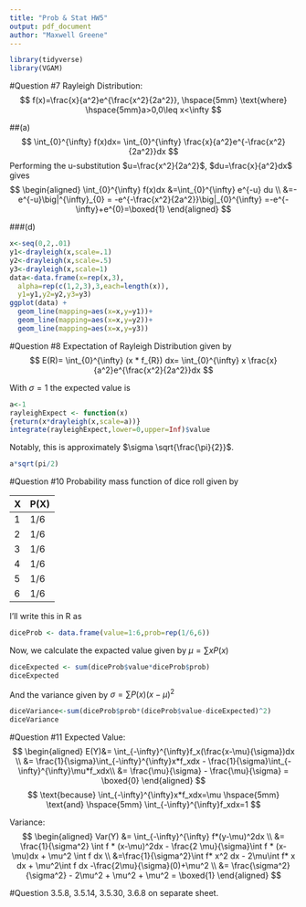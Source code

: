 ```yaml
---
title: "Prob & Stat HW5"
output: pdf_document
author: "Maxwell Greene"
---
```


```r
library(tidyverse)
library(VGAM)
```

#Question #7
Rayleigh Distribution:
$$
f(x)=\frac{x}{a^2}e^{\frac{x^2}{2a^2}}, 
\hspace{5mm} \text{where} \hspace{5mm}a>0,0\leq x<\infty
$$

##(a)
$$
\int_{0}^{\infty} f(x)dx=
\int_{0}^{\infty} \frac{x}{a^2}e^{-\frac{x^2}{2a^2}}dx
$$
Performing the u-substitution $u=\frac{x^2}{2a^2}$, $du=\frac{x}{a^2}dx$ gives
$$
\begin{aligned}
\int_{0}^{\infty} f(x)dx
&=\int_{0}^{\infty} e^{-u} du \\
&=-e^{-u}\big|^{\infty}_{0} = -e^{-\frac{x^2}{2a^2}}\big|_{0}^{\infty}
=-e^{-\infty}+e^{0}=\boxed{1}
\end{aligned}
$$

###(d)
```r
x<-seq(0,2,.01)
y1<-drayleigh(x,scale=.1)
y2<-drayleigh(x,scale=.5)
y3<-drayleigh(x,scale=1)
data<-data.frame(x=rep(x,3),
  alpha=rep(c(1,2,3),3,each=length(x)),
  y1=y1,y2=y2,y3=y3)
ggplot(data) + 
  geom_line(mapping=aes(x=x,y=y1))+
  geom_line(mapping=aes(x=x,y=y2))+
  geom_line(mapping=aes(x=x,y=y3))
```

#Question #8
Expectation of Rayleigh Distribution given by
$$
E(R)=
\int_{0}^{\infty} (x * f_{R}) dx=
\int_{0}^{\infty} x \frac{x}{a^2}e^{\frac{x^2}{2a^2}}dx
$$

With $\sigma = 1$ the expected value is
```r
a<-1
rayleighExpect <- function(x)
{return(x*drayleigh(x,scale=a))}
integrate(rayleighExpect,lower=0,upper=Inf)$value
```
Notably, this is approximately $\sigma \sqrt{\frac{\pi}{2}}$.
```r
a*sqrt(pi/2)
```

#Question #10
Probability mass function of dice roll given by

X      | P(X)
-------|--------
 1     | 1/6
 2     | 1/6
 3     | 1/6
 4     | 1/6
 5     | 1/6
 6     | 1/6

I'll write this in R as
```r
diceProb <- data.frame(value=1:6,prob=rep(1/6,6))
```
Now, we calculate the expacted value given by $\mu=\sum xP(x)$
```r
diceExpected <- sum(diceProb$value*diceProb$prob)
diceExpected
```

And the variance given by $\sigma = \sum P(x)(x-\mu)^{2}$
```r
diceVariance<-sum(diceProb$prob*(diceProb$value-diceExpected)^2)
diceVariance
```

#Question #11
Expected Value:
$$
\begin{aligned}
E(Y)&= \int_{-\infty}^{\infty}f_x(\frac{x-\mu}{\sigma})dx \\
&= \frac{1}{\sigma}\int_{-\infty}^{\infty}x*f_xdx - 
\frac{1}{\sigma}\int_{-\infty}^{\infty}\mu*f_xdx\\
&= \frac{\mu}{\sigma} - \frac{\mu}{\sigma} = \boxed{0}
\end{aligned} 
$$
$$
\text{because} \int_{-\infty}^{\infty}x*f_xdx=\mu 
\hspace{5mm} \text{and} \hspace{5mm}
\int_{-\infty}^{\infty}f_xdx=1
$$

Variance:
$$
\begin{aligned}
Var(Y) &= \int_{-\infty}^{\infty} f*(y-\mu)^2dx \\
&= \frac{1}{\sigma^2} \int f * (x-\mu)^2dx 
- \frac{2 \mu}{\sigma}\int f * (x-\mu)dx 
+ \mu^2 \int f dx  \\
&=\frac{1}{\sigma^2}\int f* x^2 dx 
- 2\mu\int f* x dx 
+ \mu^2\int f dx 
-\frac{2\mu}{\sigma}(0)+\mu^2 \\
&= \frac{\sigma^2}{\sigma^2} 
- 2\mu^2 + \mu^2 + \mu^2 = \boxed{1}
\end{aligned}
$$

#Question 3.5.8, 3.5.14, 3.5.30, 3.6.8 on separate sheet.

